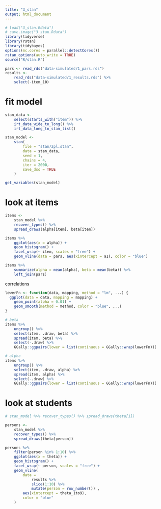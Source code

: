 ```yaml
---
title: "3_stan"
output: html_document
---
```


```r
# load("3_stan.Rdata")
# save.image("3_stan.Rdata")
library(tidyverse)
library(rstan)
library(tidybayes)
options(mc.cores = parallel::detectCores())
rstan_options(auto_write = TRUE)
source("R/stan.R")

pars <- read_rds("data-simulated/1_pars.rds")
results <- 
    read_rds("data-simulated/1_results.rds") %>% 
    select(-item_10)
```

# fit model

```r
stan_data <- 
    select(starts_with("item")) %>% 
    irt_data_wide_to_long() %>% 
    irt_data_long_to_stan_list()

stan_model <- 
    stan(
        file = "stan/2pl.stan",
        data = stan_data,
        seed = 1,
        chains = 4,
        iter = 2000,
        save_dso = TRUE
    )

get_variables(stan_model)
```

# look at items

```r
items <- 
    stan_model %>% 
    recover_types() %>% 
    spread_draws(alpha[item], beta[item])

items %>% 
    ggplot(aes(x = alpha)) +
    geom_histogram() +
    facet_wrap(~ item, scales = "free") +
    geom_vline(data = pars, aes(xintercept = a1), color = "blue")

items %>% 
    summarize(alpha = mean(alpha), beta = mean(beta)) %>% 
    left_join(pars)
```

correlations

```r
lowerFn <- function(data, mapping, method = "lm", ...) {
  ggplot(data = data, mapping = mapping) +
    geom_point(alpha = 0.01) +
    geom_smooth(method = method, color = "blue", ...)
}

# beta 
items %>% 
    ungroup() %>% 
    select(item, .draw, beta) %>% 
    spread(item, beta) %>% 
    select(-.draw) %>% 
    GGally::ggpairs(lower = list(continuous = GGally::wrap(lowerFn)))

# alpha
items %>% 
    ungroup() %>% 
    select(item, .draw, alpha) %>% 
    spread(item, alpha) %>% 
    select(-.draw) %>% 
    GGally::ggpairs(lower = list(continuous = GGally::wrap(lowerFn)))
```

# look at students

```r
# stan_model %>% recover_types() %>% spread_draws(theta[1])

persons <- 
    stan_model %>% 
    recover_types() %>% 
    spread_draws(theta[person])

persons %>% 
    filter(person %in% 1:10) %>% 
    ggplot(aes(x = theta)) +
    geom_histogram() +
    facet_wrap(~ person, scales = "free") +
    geom_vline(
        data = 
            results %>% 
            slice(1:10) %>% 
            mutate(person = row_number()) , 
        aes(xintercept = theta_1to9), 
        color = "blue"
    )
```
